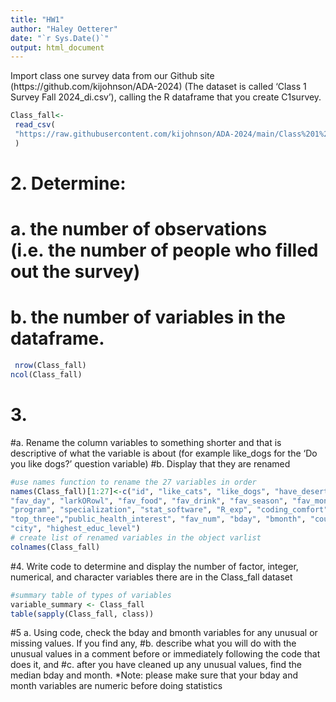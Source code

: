 ```yaml
---
title: "HW1"
author: "Haley Oetterer"
date: "`r Sys.Date()`"
output: html_document
---
```



 Import class one survey data from our Github site (https://github.com/kijohnson/ADA-2024) (The dataset is called ‘Class 1 Survey Fall 2024_di.csv’), calling the R dataframe that you create C1survey.
 
```r
Class_fall<-
 read_csv(
 "https://raw.githubusercontent.com/kijohnson/ADA-2024/main/Class%201%20(Getting%20started%20and%20RR%20I)/Lab/Class%201%20Survey%20Fall%202024_di.csv"
 )
```

# 2. Determine: 
# a. the number of observations (i.e. the number of people who filled out the survey) 
# b. the number of variables in the dataframe.

```r
 nrow(Class_fall) 
ncol(Class_fall)


```

# 3. 
#a. Rename the column variables to something shorter and that is descriptive of what the variable is about (for example like_dogs for the ‘Do you like dogs?’ question variable) 
#b. Display that they are renamed

```r
#use names function to rename the 27 variables in order
names(Class_fall)[1:27]<-c("id", "like_cats", "like_dogs", "have_desert", "slogan",
"fav_day", "larkORowl", "fav_food", "fav_drink", "fav_season", "fav_month", "hobby",
"program", "specialization", "stat_software", "R_exp", "coding_comfort", "coding_length",
"top_three","public_health_interest", "fav_num", "bday", "bmonth", "country", "state",
"city", "highest_educ_level")
# create list of renamed variables in the object varlist
colnames(Class_fall)


```
 
#4. Write code to determine and display the number of factor, integer, numerical, and character variables there are in the Class_fall dataset

```r
#summary table of types of variables 
variable_summary <- Class_fall
table(sapply(Class_fall, class))

```

#5 a. Using code, check the bday and bmonth variables for any unusual or missing values. If you find any, 
#b. describe what you will do with the unusual values in a comment before or immediately following the code that does it, and 
#c. after you have cleaned up any unusual values, find the median bday and month. *Note: please make sure that your bday and month variables are numeric before doing statistics
 
 
 
 
 
 
 
 
 